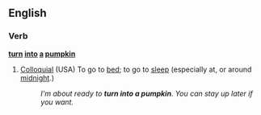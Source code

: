 ==English==

===Verb===
'''[[turn]] [[into]] [[a]] [[pumpkin]]'''
# {{idiom}} [[Colloquial]] (USA) To go to [[bed]]; to go to [[sleep]] (especially at, or around [[midnight]].)
#:''I'm about ready to '''turn into a pumpkin'''.  You can stay up later if you want.''